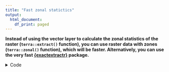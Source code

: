 ```yaml
---
title: "Fast zonal statictics"
output:
  html_document:
    df_print: paged
---
```


**
Instead of using the vector layer to calculate the zonal statistics of the raster
(`terra::extract()` function), you can use raster data with zones (`terra::zonal()`
function), which will be faster. Alternatively, you can use the very fast
[{exactextractr}](https://cran.r-project.org/web/packages/exactextractr/index.html)
package.
**

<details>
<summary>Code</summary>

### `{terra}`

```r
library("terra")
set.seed(1)
```

```r
f = system.file("ex/lux.shp", package = "terra")
v = vect(f)
n = 3000
r = rast(v, nrows = n, ncols = n, names = "value", vals = rnorm(n ^ 2))
```

```r
plot(r)
plot(v, add = TRUE)
```

```r
system.time({
  zonal_vector = extract(r, v, fun = "mean")
})
```
```r
system.time({
  rr = rasterize(v, r, field = seq_len(nrow(v)))
  zonal_raster = zonal(r, rr, fun = "mean")
})
```

```r
all.equal(zonal_vector$value, zonal_raster$value)
```

```r
head(zonal_vector)
```

### `{exactextractr}`

```r
library("sf")
library("exactextractr")
```

```r
v_sf = st_as_sf(v)
```

```r
system.time({
  zonal_exactextractr = exact_extract(r, v_sf, fun = "mean", progress = FALSE)
})
```

```r
all.equal(zonal_exactextractr, zonal_vector$value, tolerance = 0.001)
```

</details>
